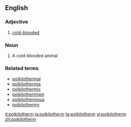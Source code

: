 ==English==

===Adjective===
{{en-adj}}

# [[cold-blooded]]

===Noun===
{{en-noun}}

# A cold-blooded animal

===Related terms===
*[[poikilothermal]]
*[[poikilothermia]]
*[[poikilothermic]]
*[[poikilothermism]]
*[[poikilothermous]]
*[[poikilothermy]]

[[it:poikilotherm]]
[[ja:poikilotherm]]
[[ta:poikilotherm]]
[[vi:poikilotherm]]
[[zh:poikilotherm]]